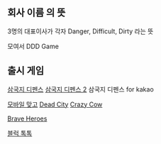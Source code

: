 == 회사 이름 의 뜻 ==
3명의 대표이사가 각자 Danger, Difficult, Dirty 라는 뜻

모여서 DDD Game

== 출시 게임 ==
[[삼국지 디펜스]]
[[삼국지 디펜스 2]]
삼국지 디펜스 for kakao

[[모바일 맞고]]
[[Dead City]]
[[Crazy Cow]]

[[Brave Heroes]]

[[블럭 톡톡]]

